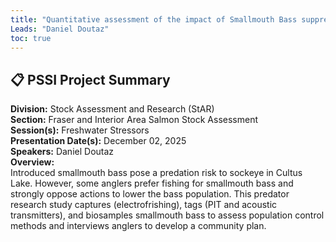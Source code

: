```yaml
---
title: "Quantitative assessment of the impact of Smallmouth Bass suppression efforts in Cultus Lake and SMB emigration from Cultus Lake"
Leads: "Daniel Doutaz"
toc: true
---
```


## 📋 PSSI Project Summary

**Division:** Stock Assessment and Research (StAR)  
**Section:** Fraser and Interior Area Salmon Stock Assessment  
**Session(s):** Freshwater Stressors  
**Presentation Date(s):** December 02, 2025  
**Speakers:** Daniel Doutaz  
**Overview:**  
Introduced smallmouth bass pose a predation risk to sockeye in Cultus Lake. However, some anglers prefer fishing for smallmouth bass and strongly oppose actions to lower the bass population. This predator research study captures (electrofrishing), tags (PIT and acoustic transmitters), and biosamples smallmouth bass to assess population control methods and interviews anglers to develop a community plan.     

